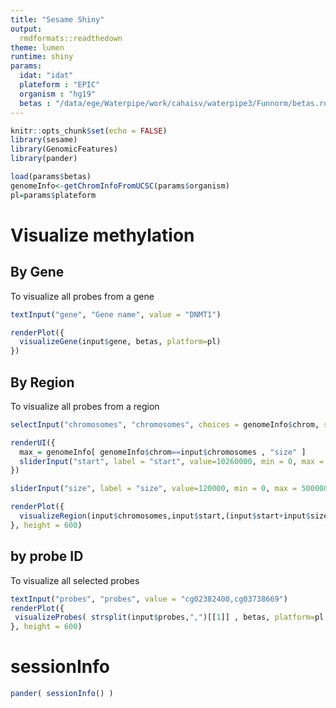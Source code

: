 ```yaml
---
title: "Sesame Shiny"
output:
  rmdformats::readthedown
theme: lumen
runtime: shiny
params:
  idat: "idat"
  plateform : "EPIC"
  organism : "hg19"
  betas : "/data/ege/Waterpipe/work/cahaisv/waterpipe3/Funnorm/betas.rda"
---
```


```R
knitr::opts_chunk$set(echo = FALSE)
library(sesame)
library(GenomicFeatures)
library(pander)
```


```R
load(params$betas)
genomeInfo<-getChromInfoFromUCSC(params$organism)
pl=params$plateform
```

# Visualize methylation { .tabset }

## By Gene

To visualize all probes from a gene

```R
textInput("gene", "Gene name", value = "DNMT1")
```

```R
renderPlot({
  visualizeGene(input$gene, betas, platform=pl)
})
```


## By Region

To visualize all probes from a region

```R
selectInput("chromosomes", "chromosomes", choices = genomeInfo$chrom, selected = 19, multiple = FALSE)

renderUI({ 
  max_= genomeInfo[ genomeInfo$chrom==input$chromosomes , "size" ]
  sliderInput("start", label = "start", value=10260000, min = 0, max = max_ )
})

sliderInput("size", label = "size", value=120000, min = 0, max = 500000 )

renderPlot({
  visualizeRegion(input$chromosomes,input$start,(input$start+input$size), betas, platform=pl, show.probeNames = TRUE)
}, height = 600)
```


## by probe ID

To visualize all selected probes

```R
textInput("probes", "probes", value = "cg02382400,cg03738669")
renderPlot({
 visualizeProbes( strsplit(input$probes,",")[[1]] , betas, platform=pl )
}, height = 600)
```

# sessionInfo

```r
pander( sessionInfo() )
```